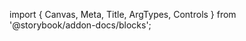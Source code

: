﻿import { Canvas, Meta, Title, ArgTypes, Controls } from '@storybook/addon-docs/blocks';

<Meta of={HoverCardStories} />
<Title/>
<Canvas of={HoverCardStories.Default} layout={"centered"} sourceState={"none"} withToolbar={true}/>
<Controls/>

## Components
### HoverCard
<ArgTypes/>

### HoverCardTrigger
<ArgTypes of={HoverCardTriggerStories} />

### HoverCardContent
<ArgTypes of={HoverCardContentStories} />
